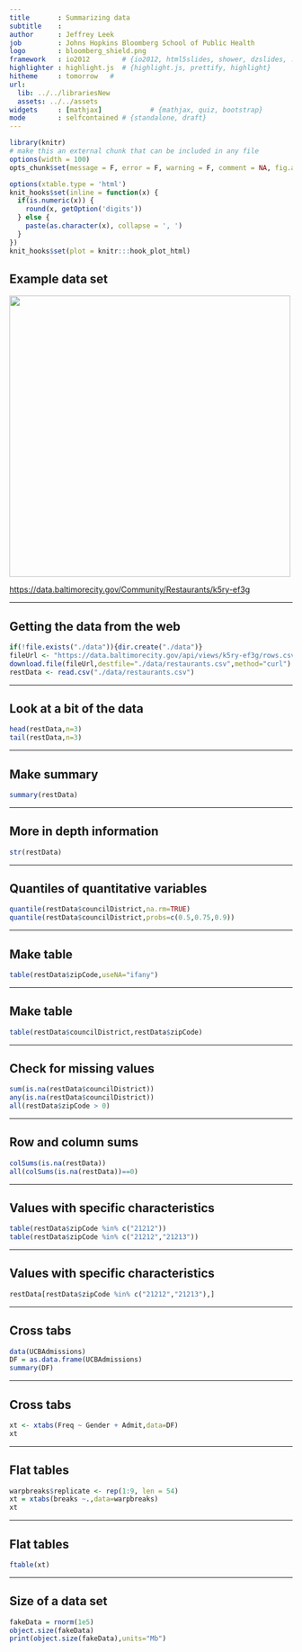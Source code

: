 ```yaml
---
title       : Summarizing data
subtitle    :
author      : Jeffrey Leek
job         : Johns Hopkins Bloomberg School of Public Health
logo        : bloomberg_shield.png
framework   : io2012        # {io2012, html5slides, shower, dzslides, ...}
highlighter : highlight.js  # {highlight.js, prettify, highlight}
hitheme     : tomorrow   #
url:
  lib: ../../librariesNew
  assets: ../../assets
widgets     : [mathjax]            # {mathjax, quiz, bootstrap}
mode        : selfcontained # {standalone, draft}
---
```



```r
library(knitr)
# make this an external chunk that can be included in any file
options(width = 100)
opts_chunk$set(message = F, error = F, warning = F, comment = NA, fig.align = 'center', dpi = 100, tidy = F, cache.path = '.cache/', fig.path = 'fig/', cache=TRUE)

options(xtable.type = 'html')
knit_hooks$set(inline = function(x) {
  if(is.numeric(x)) {
    round(x, getOption('digits'))
  } else {
    paste(as.character(x), collapse = ', ')
  }
})
knit_hooks$set(plot = knitr:::hook_plot_html)
```


## Example data set

<img class=center src="../../assets/img/03_ObtainingData/restaurants.png" height=500 />


[https://data.baltimorecity.gov/Community/Restaurants/k5ry-ef3g](https://data.baltimorecity.gov/Community/Restaurants/k5ry-ef3g)

---

## Getting the data from the web

```r
if(!file.exists("./data")){dir.create("./data")}
fileUrl <- "https://data.baltimorecity.gov/api/views/k5ry-ef3g/rows.csv?accessType=DOWNLOAD"
download.file(fileUrl,destfile="./data/restaurants.csv",method="curl")
restData <- read.csv("./data/restaurants.csv")
```


---

## Look at a bit of the data

```r
head(restData,n=3)
tail(restData,n=3)
```


---

## Make summary

```r
summary(restData)
```

---

## More in depth information

```r
str(restData)
```


---

## Quantiles of quantitative variables

```r
quantile(restData$councilDistrict,na.rm=TRUE)
quantile(restData$councilDistrict,probs=c(0.5,0.75,0.9))
```

---

## Make table

```r
table(restData$zipCode,useNA="ifany")
```

---

## Make table

```r
table(restData$councilDistrict,restData$zipCode)
```

---

## Check for missing values

```r
sum(is.na(restData$councilDistrict))
any(is.na(restData$councilDistrict))
all(restData$zipCode > 0)
```


---

## Row and column sums

```r
colSums(is.na(restData))
all(colSums(is.na(restData))==0)
```


---

## Values with specific characteristics

```r
table(restData$zipCode %in% c("21212"))
table(restData$zipCode %in% c("21212","21213"))

```


---

## Values with specific characteristics


```r
restData[restData$zipCode %in% c("21212","21213"),]
```


---

## Cross tabs

```r
data(UCBAdmissions)
DF = as.data.frame(UCBAdmissions)
summary(DF)
```


---

## Cross tabs

```r
xt <- xtabs(Freq ~ Gender + Admit,data=DF)
xt
```


---

## Flat tables

```r
warpbreaks$replicate <- rep(1:9, len = 54)
xt = xtabs(breaks ~.,data=warpbreaks)
xt

```


---

## Flat tables

```r
ftable(xt)
```


---

## Size of a data set

```r
fakeData = rnorm(1e5)
object.size(fakeData)
print(object.size(fakeData),units="Mb")
```






